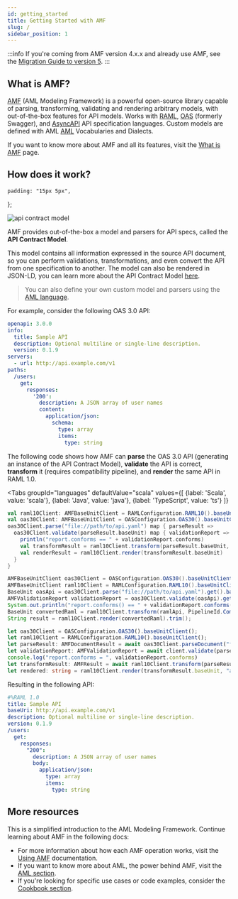 ```yaml
---
id: getting_started
title: Getting Started with AMF
slug: /
sidebar_position: 1
---
```


:::info
If you're coming from AMF version 4.x.x and already use AMF, see the
[Migration Guide to version 5](amf/migration_guide).
:::

## What is AMF?
[AMF](https://github.com/aml-org/amf) (AML Modeling Framework) is a powerful open-source library capable of parsing,
transforming, validating and rendering arbitrary models, with out-of-the-box features for API models.
Works with [RAML](https://raml.org/), [OAS](https://github.com/OAI/OpenAPI-Specification) (formerly Swagger),
and [AsyncAPI](https://github.com/asyncapi/asyncapi) API specification languages.
Custom models are defined with AML [AML](https://aml-org.github.io/aml-spec) Vocabularies and Dialects.

If you want to know more about AMF and all its features, visit the [What is AMF](amf/what_is_amf) page.

## How does it work?

    padding: "15px 5px",
};

<div className="container">
<div className='row'>
<div style={myStyle} className='col col--6'>

![api contract model](../assets/images/amf/api-contract-model.png)

</div>
<div style={myStyle} className='col col--6'>

AMF provides out-of-the-box a model and parsers for API specs, called the **API Contract Model**.

This model contains all information expressed in the source API document, so you can perform validations, transformations,
and even convert the API from one specification to another. The model can also be rendered in JSON-LD, you can learn more
about the API Contract Model [here](amf/using-amf/amf_model).

> You can also define your own custom model and parsers using the [AML language](aml/aml).

</div>
</div>
</div>

For example, consider the following OAS 3.0 API:

```yaml title="Sample API in OAS 3.0"
openapi: 3.0.0
info:
  title: Sample API
  description: Optional multiline or single-line description.
  version: 0.1.9
servers:
  - url: http://api.example.com/v1
paths:
  /users:
    get:
      responses:
        '200':
          description: A JSON array of user names
          content:
            application/json:
              schema:
                type: array
                items:
                  type: string
```

The following code shows how AMF can **parse** the OAS 3.0 API (generating an instance of the API Contract Model), **validate** the API is correct,
**transform** it (requires compatibility pipeline), and **render** the same API in RAML 1.0.


<Tabs
    groupId="languages"
    defaultValue="scala"
    values={[
        {label: 'Scala', value: 'scala'},
        {label: 'Java', value: 'java'},
        {label: 'TypeScript', value: 'ts'}
    ]}
>

<TabItem value="scala">

```scala
val raml10Client: AMFBaseUnitClient = RAMLConfiguration.RAML10().baseUnitClient()
val oas30Client: AMFBaseUnitClient = OASConfiguration.OAS30().baseUnitClient()
oas30Client.parse("file://path/to/api.yaml") map { parseResult =>
  oas30Client.validate(parseResult.baseUnit) map { validationReport =>
    println("report.conforms == " + validationReport.conforms)
    val transformResult = raml10Client.transform(parseResult.baseUnit, PipelineId.Compatibility)
    val renderResult = raml10Client.render(transformResult.baseUnit)
  }
}
```

</TabItem>
<TabItem value="java">

```java
AMFBaseUnitClient oas30Client = OASConfiguration.OAS30().baseUnitClient();
AMFBaseUnitClient raml10Client = RAMLConfiguration.RAML10().baseUnitClient();
BaseUnit oasApi = oas30Client.parse("file://path/to/api.yaml").get().baseUnit();
AMFValidationReport validationReport = oas30Client.validate(oasApi).get();
System.out.println("report.conforms() == " + validationReport.conforms());
BaseUnit convertedRaml = raml10Client.transform(ramlApi, PipelineId.Compatibility()).baseUnit();
String result = raml10Client.render(convertedRaml).trim();
```

</TabItem>
<TabItem value="ts">

```ts
let oas30Client = OASConfiguration.OAS30().baseUnitClient();
let raml10Client = RAMLConfiguration.RAML10().baseUnitClient();
let parseResult: AMFDocumentResult = await oas30Client.parseDocument("file://path/to/api.yaml");
let validationReport: AMFValidationReport = await client.validate(parseResult.document);
console.log("report.conforms = ", validationReport.conforms)
let transformResult: AMFResult = await raml10Client.transform(parseResult.baseUnit, PipelineId.Compatibility);
let rendered: string = raml10Client.render(transformResult.baseUnit, "application/yaml");
```

</TabItem>
</Tabs>

Resulting in the following API:
```yaml title="Sample API parsed, validated, transformed, and rendered in RAML 1.0"
#%RAML 1.0
title: Sample API
baseUri: http://api.example.com/v1
description: Optional multiline or single-line description.
version: 0.1.9
/users:
  get:
    responses:
      "200":
        description: A JSON array of user names
        body:
          application/json:
            type: array
            items:
              type: string
```

## More resources
This is a simplified introduction to the AML Modeling Framework. Continue learning about AMF in the following docs:
- For more information about how each AMF operation works, visit the [Using AMF](amf/using-amf/amf_setup) documentation.
- If you want to know more about AML, the power behind AMF, visit the [AML section](aml/aml).
- If you're looking for specific use cases or code examples, consider the [Cookbook section](cookbook/code_snippets).
